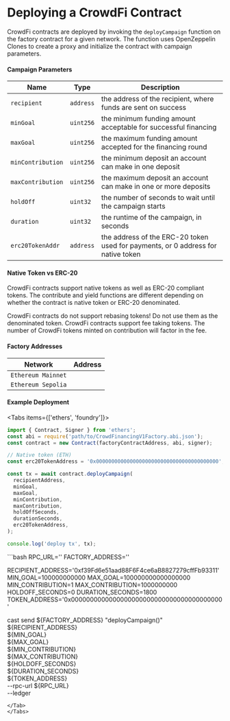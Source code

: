 # Deploying a CrowdFi Contract


CrowdFi contracts are deployed by invoking the `deployCampaign` function on
the factory contract for a given network. The function uses OpenZeppelin Clones to create a proxy and initialize
the contract with campaign parameters.

#### Campaign Parameters

|Name|Type|Description|
|----|----|-----------|
|`recipient`|`address`|the address of the recipient, where funds are sent on success|
|`minGoal`|`uint256`|the minimum funding amount acceptable for successful financing|
|`maxGoal`|`uint256`|the maximum funding amount accepted for the financing round|
|`minContribution`|`uint256`|the minimum deposit an account can make in one deposit|
|`maxContribution`|`uint256`|the maximum deposit an account can make in one or more deposits|
|`holdOff`|`uint32`|the number of seconds to wait until the campaign starts|
|`duration`|`uint32`|the runtime of the campaign, in seconds|
|`erc20TokenAddr`|`address`|the address of the ERC-20 token used for payments, or 0 address for native token|


#### Native Token vs ERC-20

CrowdFi contracts support native tokens as well as ERC-20 compliant tokens. The contribute and yield functions are different depending
on whether the contract is native token or ERC-20 denominated.

<Callout type="error" emoji="️🚫">
  CrowdFi contracts do not support rebasing tokens! Do not use them as the denominated token.
</Callout>

<Callout type="warning" emoji="⚠️">
  CrowdFi contracts support fee taking tokens. The number of CrowdFi tokens minted on contribution will factor in the fee.
</Callout>


#### Factory Addresses

|Network|Address|
|-----|-------|
|`Ethereum Mainnet`|<Address chain="mainnet" name="factory" />|
|`Ethereum Sepolia`|<Address chain="sepolia" name="factory" />|


#### Example Deployment

<Tabs items={['ethers', 'foundry']}>
  <Tab>
  ```ts
  import { Contract, Signer } from 'ethers';
  const abi = require('path/to/CrowdFinancingV1Factory.abi.json');
  const contract = new Contract(factoryContractAddress, abi, signer);

  // Native token (ETH)
  const erc20TokenAddress = '0x0000000000000000000000000000000000000000';

  const tx = await contract.deployCampaign(
    recipientAddress,
    minGoal,
    maxGoal,
    minContribution,
    maxContribution,
    holdOffSeconds,
    durationSeconds,
    erc20TokenAddress,
  );

  console.log('deploy tx', tx);
  ```
  </Tab>
  <Tab>
  ```bash
  RPC_URL='<PROVIDE>'
  FACTORY_ADDRESS='<PROVIDE>'

  RECIPIENT_ADDRESS='0xf39Fd6e51aad88F6F4ce6aB8827279cffFb93311'
  MIN_GOAL=100000000000
  MAX_GOAL=100000000000000000
  MIN_CONTRIBUTION=1
  MAX_CONTRIBUTION=1000000000
  HOLDOFF_SECONDS=0
  DURATION_SECONDS=1800
  TOKEN_ADDRESS='0x0000000000000000000000000000000000000000'

  cast send ${FACTORY_ADDRESS} "deployCampaign()" \
      ${RECIPIENT_ADDRESS} \
      ${MIN_GOAL} \
      ${MAX_GOAL} \
      ${MIN_CONTRIBUTION} \
      ${MAX_CONTRIBUTION} \
      ${HOLDOFF_SECONDS} \
      ${DURATION_SECONDS} \
      ${TOKEN_ADDRESS} \
      --rpc-url ${RPC_URL} \
      --ledger
  ```
  </Tab>
</Tabs>

